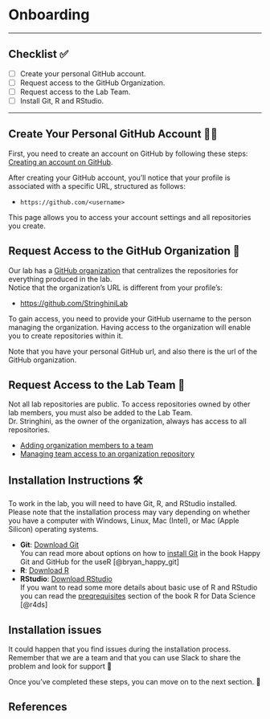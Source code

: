 # Onboarding 

---

## Checklist ✅ {.unnumbered}

- [ ] Create your personal GitHub account.    
- [ ] Request access to the GitHub Organization.    
- [ ] Request access to the Lab Team.    
- [ ] Install Git, R and RStudio.  

---

## Create Your Personal GitHub Account 🧑‍💻

First, you need to create an account on GitHub by following these steps: [Creating an account on GitHub](https://docs.github.com/en/get-started/start-your-journey/creating-an-account-on-github).

After creating your GitHub account, you'll notice that your profile is associated with a specific URL, structured as follows: 

- `https://github.com/<username>`

This page allows you to access your account settings and all repositories you create.

## Request Access to the GitHub Organization 🏢

Our lab has a [GitHub organization](https://docs.github.com/en/organizations/collaborating-with-groups-in-organizations/about-organizations) that centralizes the repositories for everything produced in the lab.  
Notice that the organization's URL is different from your profile's:

- [https://github.com/StringhiniLab](https://github.com/StringhiniLab)

To gain access, you need to provide your GitHub username to the person managing the organization. Having access to the organization will enable you to create repositories within it.  

::: {.callout-note appearance="simple"}
Note that you have your personal GitHub url, and also there is the url of the GitHub organization.
:::

## Request Access to the Lab Team 🔑

Not all lab repositories are public. To access repositories owned by other lab members, you must also be added to the Lab Team.  
Dr. Stringhini, as the owner of the organization, always has access to all repositories.  

- [Adding organization members to a team](https://docs.github.com/en/organizations/organizing-members-into-teams/adding-organization-members-to-a-team)
- [Managing team access to an organization repository](https://docs.github.com/en/organizations/managing-user-access-to-your-organizations-repositories/managing-repository-roles/managing-team-access-to-an-organization-repository)

## Installation Instructions 🛠️

To work in the lab, you will need to have Git, R, and RStudio installed.  
Please note that the installation process may vary depending on whether you have a computer with Windows, Linux, Mac (Intel), or Mac (Apple Silicon) operating systems.  

- **Git**: [Download Git](https://git-scm.com/downloads)  
You can read more about options on how to [install Git](https://happygitwithr.com/install-git) in the book Happy Git and GitHub for the useR [@bryan_happy_git]
- **R**: [Download R](https://cran.r-project.org/)  
- **RStudio**: [Download RStudio](https://posit.co/download/rstudio-desktop/)  
If you want to read some more details about basic use of R and RStudio you can read the [preqrequisites](https://r4ds.had.co.nz/introduction.html#prerequisites) section of the book R for Data Science [@r4ds]

::: {.callout-warning appearance="simple"}

## Installation issues

It could happen that you find issues during the installation process. Remember that we are a team and that you can use Slack to share the problem and look for support 🙌

:::

Once you've completed these steps, you can move on to the next section. 🎉

## References

